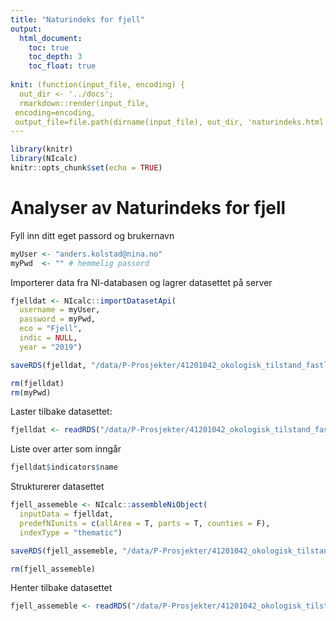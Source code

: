 ```yaml
---
title: "Naturindeks for fjell"
output:
  html_document:
    toc: true
    toc_depth: 3
    toc_float: true
    
knit: (function(input_file, encoding) {
  out_dir <- '../docs';
  rmarkdown::render(input_file,
 encoding=encoding,
 output_file=file.path(dirname(input_file), out_dir, 'naturindeks.html'))})
---
```


```r
library(knitr)
library(NIcalc)
knitr::opts_chunk$set(echo = TRUE)
```

# Analyser av Naturindeks for fjell


Fyll inn ditt eget passord og brukernavn
```r
myUser <- "anders.kolstad@nina.no"
myPwd  <- "" # hemmelig passord
```

Importerer data fra NI-databasen og lagrer datasettet på server
```r

fjelldat <- NIcalc::importDatasetApi(
  username = myUser,
  password = myPwd,
  eco = "Fjell", 
  indic = NULL,
  year = "2019")

saveRDS(fjelldat, "/data/P-Prosjekter/41201042_okologisk_tilstand_fastlandsnorge_2020_dataanaly/fjell2021/data/naturindeks/NIfjellarter2019.rds")

rm(fjelldat)
rm(myPwd)
```

Laster tilbake datasettet:
```r
fjelldat <- readRDS("/data/P-Prosjekter/41201042_okologisk_tilstand_fastlandsnorge_2020_dataanaly/fjell2021/data/naturindeks/NIfjellarter2019.rds")
```

Liste over arter som inngår
```r
fjelldat$indicators$name
```


Strukturerer datasettet
```r
fjell_assemeble <- NIcalc::assembleNiObject(
  inputData = fjelldat,
  predefNIunits = c(allArea = T, parts = T, counties = F),
  indexType = "thematic")

saveRDS(fjell_assemeble, "/data/P-Prosjekter/41201042_okologisk_tilstand_fastlandsnorge_2020_dataanaly/fjell2021/data/naturindeks/NIfjellAssemble.rds")

rm(fjell_assemeble)
```

Henter tilbake datasettet
```r
fjell_assemeble <- readRDS("/data/P-Prosjekter/41201042_okologisk_tilstand_fastlandsnorge_2020_dataanaly/fjell2021/data/naturindeks/NIfjellAssemble.rds")
```



